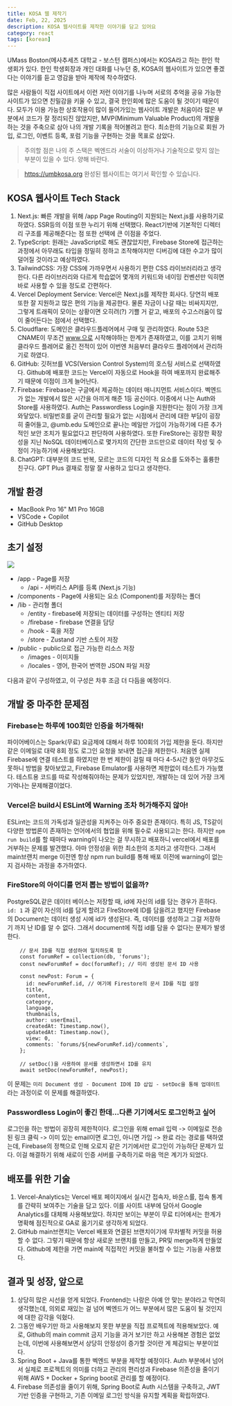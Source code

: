 ```yaml
---
title: KOSA 웹 제작기
date: Feb, 22, 2025
description: KOSA 웹사이트를 제작한 이야기를 담고 있어요
category: react
tags: [korean]
---
```


UMass Boston(메사추세츠 대학교 - 보스턴 캠퍼스)에서는 KOSA라고 하는 한인 학생회가 있다. 한인 학생회장과 개인 대화를 나누던 중, KOSA의 웹사이트가 있으면 좋겠다는 이야기를 듣고 영감을 받아 제작에 착수하였다. 



많은 사람들이 직접 사이트에서 이런 저런 이야기를 나누며 서로의 추억을 공유 가능한 사이트가 있으면 친밀감을 키울 수 있고, 결국 한인회에 많은 도움이 될 것이기 때문이다. 모두가 이용 가능한 상호작용이 많이 들어가있는 웹사이트 개발은 처음이라 많은 부분에서 코드가 잘 정리되진 않았지만, MVP(Minimum Valuable Product)의 개발을 하는 것을 주축으로 삼아 나의 개발 기록을 적어볼려고 한다.
최소한의 기능으로 회원 가입, 로그인, 이벤트 등록, 포럼 기능을 구현하는 것을 목표로 삼았다.

> 주의할 점은 나의 주 스택은 벡엔드라 서술이 이상하거나 기술적으로 맞지 않는 부분이 있을 수 있다. 양해 바란다.

> https://umbkosa.org 완성된 웹사이트는 여기서 확인할 수 있습니다.

## KOSA 웹사이트 Tech Stack

1. Next.js: 빠른 개발을 위해 /app Page Routing이 지원되는 Next.js를 사용하기로 하였다. SSR등의 이점 또한 누리기 위해 선택했다. React기반에 기본적인 디렉터리 구조를 제공해준다는 점 또한 선택에 큰 이점을 주었다.
2. TypeScript: 원래는 JavaScript로 해도 괜찮았지만, Firebase Store에 접근하는 과정에서 아무래도 타입을 정밀히 정하고 조작해야지만 디버깅에 대한 수고가 많이 덜어질 것이라고 예상하였다.
3. TailwindCSS: 가장 CSS에 가까우면서 사용하기 편한 CSS 라이브러리라고 생각한다. 다른 라이브러리와 다르게 학습없어 몇개의 키워드와 네이밍 컨벤션만 익히면 바로 사용할 수 있을 정도로 간편하다.
4. Vercel Deployment Service: Vercel은 Next.js를 제작한 회사다. 당연히 배포 또한 잘 지원하고 많은 편의 기능을 제공한다. 물론 자금이 나갈 때는 비싸지지만, 그렇게 트래픽이 모이는 상황이면 오히려(?) 기쁠 거 같고, 배포의 수고스러움이 많이 줄어든다는 점에서 선택했다.
5. Cloudflare: 도메인은 클라우드플레어에서 구매 및 관리하였다. Route 53은 CNAME이 무조건 www.으로 시작해야하는 한계가 존재하였고, 이를 고치기 위해 클라우드 플레어로 옮긴 전적이 있어 이번엔 처음부터 클라우드 플레어에서 관리하기로 하였다.
6. GitHub: 깃허브를 VCS(Version Control System)의 호스팅 서비스로 선택하였다. Github에 배포한 코드는 Vercel이 자동으로 Hook을 하여 배포까지 완료해주기 때문에 이점이 크게 늘어난다.
7. Firebase: Firebase는 구글에서 제공하는 데이터 매니지먼트 서비스이다. 벡엔드가 없는 개발에서 많은 시간을 아끼게 해준 1등 공신이다. 이중에서 나는 Auth와 Store를 사용하였다. Auth는 Passwordless Login을 지원한다는 점이 가장 크게 와닿았다. 비밀번호를 굳이 관리할 필요가 없는 시점에서 관리에 대한 부담이 굉장히 줄어들고, @umb.edu 도메인으로 끝나는 메일만 가입이 가능하기에 다른 추가적인 보안 조치가 필요없다고 판단하여 사용하였다. 또한 FireStore는 굉장한 확장성을 지닌 NoSQL 데이터베이스로 몇가지의 간단한 코드만으로 데이터 작성 및 수정이 가능하기에 사용해보았다.
8. ChatGPT: 대부분의 코드 반복, 모르는 코드의 디자인 적 요소를 도와주는 훌륭한 친구다. GPT Plus 결재로 정말 잘 사용하고 있다고 생각한다.

## 개발 환경

- MacBook Pro 16" M1 Pro 16GB
- VSCode + Copilot
- GitHub Desktop

## 초기 설정

![](https://github.com/user-attachments/assets/5161d74f-d419-41e2-afc8-300a73e1f001)

- /app - Page를 저장
  - /api - 서버리스 API를 등록 (Next.js 기능)
- /components - Page에 사용되는 요소 (Component)를 저장하는 폴더
- /lib - 관리형 폴더
  - /entity - firebase에 저장되는 데이터를 구성하는 엔티티 저장
  - /firebase - firebase 연결을 담당
  - /hook - 훅을 저장
  - /store - Zustand 기반 스토어 저장
- /public - public으로 접근 가능한 리소스 저장
  - /images - 이미지들
  - /locales - 영어, 한국어 번역한 JSON 파일 저장

다음과 같이 구성하였고, 이 구성은 차후 조금 더 다듬을 예정이다.

## 개발 중 마주한 문제점

### Firebase는 하루에 100회만 인증을 허가해줘!

파이어베이스는 Spark(무료) 요금제에 대해서 하루 100회의 가입 제한을 둔다. 하지만 같은 이메일로 대략 8회 정도 로그인 요청을 보내면 접근을 제한한다. 처음엔 실제 Firebase에 연결 테스트를 하였지만 한 번 제한이 걸릴 때 마다 4-5시간 동안 아무것도 못하니 방법을 찾아보았고, Firebase Emulator를 사용하면 제한없이 테스트가 가능했다. 테스트용 코드를 따로 작성해줘야하는 문제가 있었지만, 개발하는 데 있어 가장 크게 기억나는 문제해결이었다.

### Vercel은 build시 ESLint에 Warning 조차 허가해주지 않아!

ESLint는 코드의 가독성과 일관성을 지켜주는 아주 중요한 존재이다. 특히 JS, TS같이 다양한 방법론이 존재하는 언어에서의 협업을 위해 필수로 사용되고는 한다. 하지만 `npm run build`를 할 때마다 warning이 나오는 걸 무시하고 배포하니 vercel에서 배포를 거부하는 문제를 발견했다. 아마 안정성을 위한 최소한의 조치라고 생각한다. 그래서 main브랜치 merge 이전엔 항상 npm run build를 통해 배포 이전에 warning이 없는 지 검사하는 과정을 추가하였다.

### FireStore의 아이디를 먼저 뽑는 방법이 없을까?

PostgreSQL같은 데이터 베이스는 저장할 때, id에 자신의 id를 담는 경우가 흔하다. `id: 1` 과 같이 자신의 id를 담게 할려고 FIreStore에 ID를 담을려고 했지만 Firebase의 Document는 데이터 생성 시에 id가 생성된다. 즉, 데이터를 생성하고 그걸 저장하기 까지 난 ID를 알 수 없다. 그래서 document에 직접 id를 담을 수 없다는 문제가 발생한다.

```types
    // 문서 ID를 직접 생성하여 일치하도록 함
    const forumRef = collection(db, 'forums');
    const newForumRef = doc(forumRef); // 미리 생성된 문서 ID 사용

    const newPost: Forum = {
      id: newForumRef.id, // 여기에 Firestore의 문서 ID를 직접 설정
      title,
      content,
      category,
      language,
      thumbnails,
      author: userEmail,
      createdAt: Timestamp.now(),
      updatedAt: Timestamp.now(),
      view: 0,
      comments: `forums/${newForumRef.id}/comments`,
    };

    // setDoc()을 사용하여 문서를 생성하면서 ID를 유지
    await setDoc(newForumRef, newPost);
```

이 문제는 `미리 Document 생성 - Document ID에 ID 삽입 - setDoc을 통해 업데이트` 라는 과정이로 이 문제를 해결하였다.

### Passwordless Login이 좋긴 한데...다른 기기에서도 로그인하고 싶어

로그인을 하는 방법이 굉장히 제한적이다. 로그인을 위해 email 입력 -> 이메일로 전송된 링크 클릭 -> 이미 있는 email이면 로그인, 아니면 가입 -> 완료 라는 경로를 택하였는데, Firebase의 정책으로 인해 오로지 같은 기기에서만 로그인이 가능하단 문제가 있다. 이걸 해결하기 위해 새로이 인증 서버를 구축하기로 마음 먹은 계기가 되었다.

## 배포를 위한 기술

1. Vercel-Analytics는 Vercel 배포 페이지에서 실시간 접속자, 바운스률, 접속 통계를 간략히 보여주는 기술을 담고 있다. 이를 사이트 내부에 담아서 Google Analytics를 대체해 사용해보았다. 하지만 보이는 부분이 무료 티어에서는 한계가 명확해 점진적으로 GA로 옮기기로 생각하게 되었다.
2. GitHub main브랜치는 Vercel 배포와 연결된 브랜치이기에 무차별적 커밋을 허용할 수 없다. 그렇기 때문에 항상 새로운 브랜치를 만들고, PR및 merge하게 만들었다. Github에 제한을 가면 main에 직접적인 커밋을 불허할 수 있는 기능을 사용했다.

## 결과 및 성장, 앞으로

1. 상당히 많은 시선을 얻게 되었다. Frontend는 나랑은 아예 안 맞는 분야라고 막연히 생각했는데, 의외로 재있는 걸 넘어 벡엔드가 어느 부분에서 많은 도움이 될 것인지에 대한 감각을 익혔다.
2. 그동안 배우기만 하고 사용해보지 못한 부분을 직접 프로젝트에 적용해보았다. 예로, Github의 main commit 금지 기능을 과거 보기만 하고 사용해본 경험은 없었는데, 이번에 사용해보면서 상당히 안정성이 증가할 것이란 게 체감되는 부분이었다.
3. Spring Boot + Java를 통한 벡엔드 부분을 제작할 예정이다. Auth 부분에서 넘어서 실제로 프로젝트의 의미를 더하고 관리의 편리성과 Firebase 의존성을 줄이기 위해 AWS + Docker + Spring boot로 관리를 할 예정이다.
4. Firebase 의존성을 줄이기 위해, Spring Boot로 Auth 시스템을 구축하고, JWT 기반 인증을 구현하고, 기존 이메일 로그인 방식을 유지할 계획을 확립하였다.

